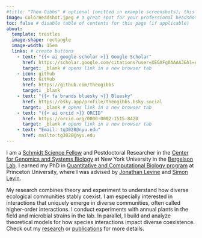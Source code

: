 ```yaml
---
#title: "Theo Gibbs" # optional (omitted in example screenshots); this title appears under your photo
image: ColorHeadshot.jpeg # a great spot for your professional headshot :) 
toc: false # disable table of contents for this page (if applicable)
about: 
  template: trestles 
  image-shape: rectangle
  image-width: 15em
  links: # create buttons
    - text: "{{< ai google-scholar >}} Google Scholar"
      href: https://scholar.google.com/citations?user=XEGAFg0AAAAJ&hl=en
      target: _blank # opens link in a new browser tab
    - icon: github
      text: GitHub
      href: https://github.com/theogibbs
      target: _blank
    - text: "{{< fa brands bluesky >}} Bluesky"
      href: https://bsky.app/profile/theogibbs.bsky.social 
      target: _blank # opens link in a new browser tab
    - text: "{{< ai orcid >}} ORCID"
      href: https://orcid.org/0000-0002-1515-8420
      target: _blank # opens link in a new browser tab
    - text: "Email: tg3028@nyu.edu"
      href: mailto:tg3028@nyu.edu
---
```


I am a <a href="https://schmidtsciencefellows.org/">Schmidt Science Fellow</a> and Postdoctoral Researcher in the <a href="https://as.nyu.edu/departments/biology/research/gsb/cgsb.html">Center for Genomics and Systems Biology</a> at New York University in the <a href="https://bergelsonlab.org/">Bergelson Lab</a>. I earned my PhD in <a href="(https://lsi.princeton.edu/qcbgraduate">Quantitative and Computational Biology program</a>
at Princeton University, where I was advised by <a href="https://levine.princeton.edu/">Jonathan Levine</a> and <a href="https://slevin.princeton.edu/">Simon Levin</a>.

My research combines theory and experiment to understand how diverse ecological communities stably coexist. I am especially interested in interactions that uniquely emerge in diverse communities, often called higher-order interactions. I conduct experiments with annual plants in the field and microbial strains in the lab. In parallel, I build and analyze theoretical models for how species interactions impact diverse coexistence. Check out my <a href="https://theogibbs.github.io/research.html">research</a> or <a href="https://theogibbs.github.io/publications.html">publications</a> for more details.
